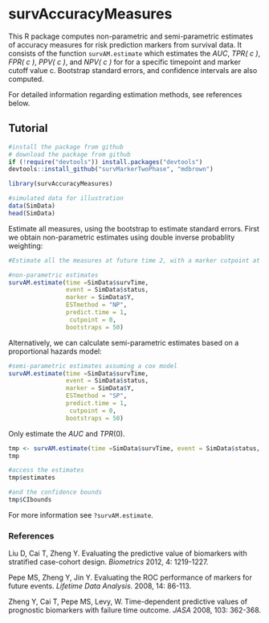 survAccuracyMeasures
=============================================

This R package computes non-parametric and semi-parametric estimates of accuracy measures for risk prediction markers from survival data. It consists of the function `survAM.estimate` which estimates the *AUC*, *TPR( c )*, *FPR( c )*, *PPV( c )*, and *NPV( c )* for for a specific timepoint and marker cutoff value c. Bootstrap standard errors, and confidence intervals are also computed. 

For detailed information regarding estimation methods, see references below. 



## Tutorial


```r
#install the package from github
# download the package from github
if (!require("devtools")) install.packages("devtools")
devtools::install_github("survMarkerTwoPhase", "mdbrown")
```

```r
library(survAccuracyMeasures)

#simulated data for illustration
data(SimData)
head(SimData)
```


Estimate all measures, using the bootstrap to estimate standard errors. First we obtain non-parametric estimates using double inverse probablity weighting:

```r
#Estimate all the measures at future time 2, with a marker cutpoint at 0. 

#non-parametric estimates
survAM.estimate(time =SimData$survTime, 
                event = SimData$status, 
                marker = SimData$Y,
                ESTmethod = "NP",
                predict.time = 1, 
                 cutpoint = 0, 
                bootstraps = 50)
```

Alternatively, we can calculate semi-parametric estimates based on a proportional hazards model:


```r
#semi-parametric estimates assuming a cox model
survAM.estimate(time =SimData$survTime, 
                event = SimData$status, 
                marker = SimData$Y,
                ESTmethod = "SP",
                predict.time = 1, 
                 cutpoint = 0, 
                bootstraps = 50)
```



Only estimate the $AUC$ and $TPR(0)$. 

```r
tmp <- survAM.estimate(time =SimData$survTime, event = SimData$status, marker = SimData$Y, predict.time = 2, measures = c("AUC", "TPR"), bootstraps = 50, cutpoint = 0)
tmp
```

```r
#access the estimates 
tmp$estimates

#and the confidence bounds
tmp$CIbounds
```

For more information see `?survAM.estimate`. 


### References
Liu D, Cai T, Zheng Y. Evaluating the predictive value of biomarkers with stratified case-cohort design. *Biometrics* 2012, 4: 1219-1227.

Pepe MS, Zheng Y, Jin Y. Evaluating the ROC performance of markers for future events. *Lifetime Data Analysis.* 2008, 14: 86-113.

Zheng Y, Cai T, Pepe MS, Levy, W. Time-dependent predictive values of prognostic biomarkers with failure time outcome. *JASA* 2008, 103: 362-368.














